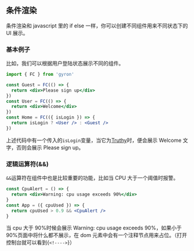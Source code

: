 ## 条件渲染

条件渲染和 javascript 里的 if else 一样，你可以创建不同组件用来不同状态下的 UI 展示。

### 基本例子

比如，我们可以根据用户登陆状态展示不同的组件。

```jsx
import { FC } from 'gyron'

const Guest = FC(() => {
  return <div>Please sign up</div>
})
const User = FC(() => {
  return <div>Welcome</div>
})
const Home = FC(({ isLogin }) => {
  return isLogin ? <User /> : <Guest />
})
```

上述代码中有一个传入的`isLogin`变量，当它为[Truthy](https://developer.mozilla.org/zh-CN/docs/Glossary/Truthy)时，便会展示 Welcome 文字，否则会展示 Please sign up。

### 逻辑运算符(&&)

`&&`运算符在组件中也是比较重要的功能，比如当 CPU 大于一个阈值时报警。

```jsx
const CpuAlert = () => {
  return <div>Warning: cpu usage exceeds 90%</div>
}
const App = ({ cpuUsed }) => {
  return cpuUsed > 0.9 && <CpuAlert />
}
```

当 cpu 大于 90%时候会展示 Warning: cpu usage exceeds 90%，如果小于 90%页面中将什么都不展示，在 dom 元素中会有一个注释节点用来占位。（打开控制台就可以看到{`<!---->`}）
